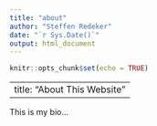 ```yaml
---
title: "about"
author: "Steffen Redeker"
date: "`r Sys.Date()`"
output: html_document
---
```


```r
knitr::opts_chunk$set(echo = TRUE)
```

---
title: "About This Website"
---

This is my bio...
